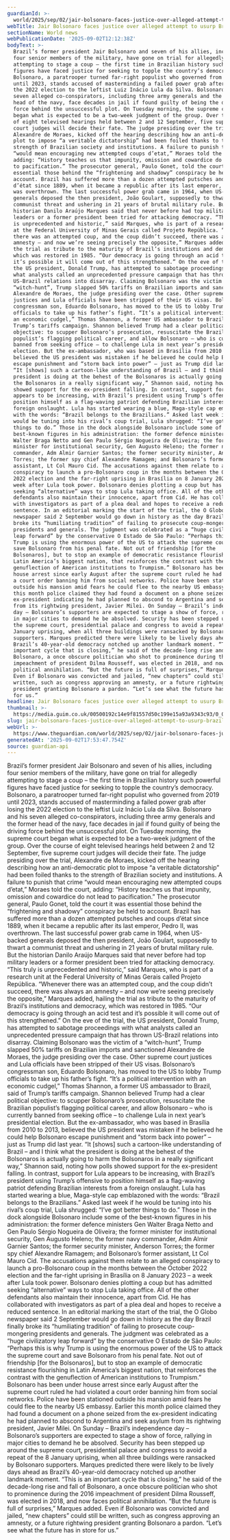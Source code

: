 ```yaml
---
guardianId: >-
  world/2025/sep/02/jair-bolsonaro-faces-justice-over-alleged-attempt-to-usurp-brazilian-democracy
webTitle: Jair Bolsonaro faces justice over alleged attempt to usurp Brazilian democracy
sectionName: World news
webPublicationDate: '2025-09-02T12:12:38Z'
bodyText: >-
  Brazil’s former president Jair Bolsonaro and seven of his allies, including
  four senior members of the military, have gone on trial for allegedly
  attempting to stage a coup – the first time in Brazilian history such powerful
  figures have faced justice for seeking to topple the country’s democracy.
  Bolsonaro, a paratrooper turned far-right populist who governed from 2019
  until 2023, stands accused of masterminding a failed power grab after losing
  the 2022 election to the leftist Luiz Inácio Lula da Silva. Bolsonaro and his
  seven alleged co-conspirators, including three army generals and the former
  head of the navy, face decades in jail if found guilty of being the driving
  force behind the unsuccessful plot. On Tuesday morning, the supreme court
  began what is expected to be a two-week judgment of the group. Over the course
  of eight televised hearings held between 2 and 12 September, five supreme
  court judges will decide their fate. The judge presiding over the trial,
  Alexandre de Moraes, kicked off the hearing describing how an anti-democratic
  plot to impose “a veritable dictatorship” had been foiled thanks to the
  strength of Brazilian society and institutions. A failure to punish that crime
  “would mean encouraging new attempted coups d’etat,” Moraes told the court,
  adding: “History teaches us that impunity, omission and cowardice do not lead
  to pacification.” The prosecutor general, Paulo Gonet, told the court it was
  essential those behind the “frightening and shadowy” conspiracy be held to
  account. Brazil has suffered more than a dozen attempted putsches and coups
  d’état since 1889, when it became a republic after its last emperor, Pedro II,
  was overthrown. The last successful power grab came in 1964, when US-backed
  generals deposed the then president, João Goulart, supposedly to thwart a
  communist threat and ushering in 21 years of brutal military rule. But the
  historian Danilo Araújo Marques said that never before had top military
  leaders or a former president been tried for attacking democracy. “This truly
  is unprecedented and historic,” said Marques, who is part of a research unit
  at the Federal University of Minas Gerais called Projeto República. “Whenever
  there was an attempted coup, and the coup didn’t succeed, there was always an
  amnesty – and now we’re seeing precisely the opposite,” Marques added, hailing
  the trial as tribute to the maturity of Brazil’s institutions and democracy,
  which was restored in 1985. “Our democracy is going through an acid test and
  it’s possible it will come out of this strengthened.” On the eve of the trial,
  the US president, Donald Trump, has attempted to sabotage proceedings with
  what analysts called an unprecedented pressure campaign that has thrown
  US-Brazil relations into disarray. Claiming Bolsonaro was the victim of a
  “witch-hunt”, Trump slapped 50% tariffs on Brazilian imports and sanctioned
  Alexandre de Moraes, the judge presiding over the case. Other supreme court
  justices and Lula officials have been stripped of their US visas. Bolsonaro’s
  congressman son, Eduardo Bolsonaro, has moved to the US to lobby Trump
  officials to take up his father’s fight. “It’s a political intervention with
  an economic cudgel,” Thomas Shannon, a former US ambassador to Brazil, said of
  Trump’s tariffs campaign. Shannon believed Trump had a clear political
  objective: to scupper Bolsonaro’s prosecution, resuscitate the Brazilian
  populist’s flagging political career, and allow Bolsonaro – who is currently
  banned from seeking office – to challenge Lula in next year’s presidential
  election. But the ex-ambassador, who was based in Brasília from 2010 to 2013,
  believed the US president was mistaken if he believed he could help Bolsonaro
  escape punishment and “storm back into power” – just as Trump did last year.
  “It [shows] such a cartoon-like understanding of Brazil – and I think what the
  president is doing at the behest of the Bolsonaros is actually going to harm
  the Bolsonaros in a really significant way,” Shannon said, noting how polls
  showed support for the ex-president falling. In contrast, support for Lula
  appears to be increasing, with Brazil’s president using Trump’s offensive to
  position himself as a flag-waving patriot defending Brazilian interests from a
  foreign onslaught. Lula has started wearing a blue, Maga-style cap emblazoned
  with the words: “Brazil belongs to the Brazilians.” Asked last week if he
  would be tuning into his rival’s coup trial, Lula shrugged: “I’ve got better
  things to do.” Those in the dock alongside Bolsonaro include some of the
  best-known figures in his administration: the former defence ministers Gen
  Walter Braga Netto and Gen Paulo Sérgio Nogueira de Oliveira; the former
  minister for institutional security, Gen Augusto Heleno; the former navy
  commander, Adm Almir Garnier Santos; the former security minister, Anderson
  Torres; the former spy chief Alexandre Ramagem; and Bolsonaro’s former
  assistant, Lt Col Mauro Cid. The accusations against them relate to an alleged
  conspiracy to launch a pro-Bolsonaro coup in the months between the October
  2022 election and the far-right uprising in Brasília on 8 January 2023 – a
  week after Lula took power. Bolsonaro denies plotting a coup but has admitted
  seeking “alternative” ways to stop Lula taking office. All of the other
  defendants also maintain their innocence, apart from Cid. He has collaborated
  with investigators as part of a plea deal and hopes to receive a reduced
  sentence. In an editorial marking the start of the trial, the O Globo
  newspaper said 2 September would go down in history as the day Brazil finally
  broke its “humiliating tradition” of failing to prosecute coup-mongering
  presidents and generals. The judgment was celebrated as a “huge civilizatory
  leap forward” by the conservative O Estado de São Paulo: “Perhaps this is why
  Trump is using the enormous power of the US to attack the supreme court and
  save Bolsonaro from his penal fate. Not out of friendship [for the
  Bolsonaros], but to stop an example of democratic resistance flourishing in
  Latin America’s biggest nation, that reinforces the contrast with the
  genuflection of American institutions to Trumpism.” Bolsonaro has been under
  house arrest since early August after the supreme court ruled he had violated
  a court order banning him from social networks. Police have been stationed
  outside his mansion amid fears he could flee to the nearby US embassy. Earlier
  this month police claimed they had found a document on a phone seized from the
  ex-president indicating he had planned to abscond to Argentina and seek asylum
  from its rightwing president, Javier Milei. On Sunday – Brazil’s independence
  day – Bolsonaro’s supporters are expected to stage a show of force, rallying
  in major cities to demand he be absolved. Security has been stepped up around
  the supreme court, presidential palace and congress to avoid a repeat of the 8
  January uprising, when all three buildings were ransacked by Bolsonaro
  supporters. Marques predicted there were likely to be lively days ahead as
  Brazil’s 40-year-old democracy notched up another landmark moment. “This is an
  important cycle that is closing,” he said of the decade-long rise and fall of
  Bolsonaro, a once obscure politician who shot to prominence during the 2016
  impeachment of president Dilma Rousseff, was elected in 2018, and now faces
  political annihilation. “But the future is full of surprises,” Marques added.
  Even if Bolsonaro was convicted and jailed, “new chapters” could still be
  written, such as congress approving an amnesty, or a future rightwing
  president granting Bolsonaro a pardon. “Let’s see what the future has in store
  for us.”
headline: Jair Bolsonaro faces justice over alleged attempt to usurp Brazilian democracy
thumbnail: >-
  https://media.guim.co.uk/00500192c14e9f81557d50c199e15a93a9343c93/0_0_5417_4333/500.jpg
slug: jair-bolsonaro-faces-justice-over-alleged-attempt-to-usurp-brazilian-democracy
webUrl: >-
  https://www.theguardian.com/world/2025/sep/02/jair-bolsonaro-faces-justice-over-alleged-attempt-to-usurp-brazilian-democracy
generatedAt: '2025-09-02T17:53:47.754Z'
source: guardian-api
---
```

Brazil’s former president Jair Bolsonaro and seven of his allies, including four senior members of the military, have gone on trial for allegedly attempting to stage a coup – the first time in Brazilian history such powerful figures have faced justice for seeking to topple the country’s democracy. Bolsonaro, a paratrooper turned far-right populist who governed from 2019 until 2023, stands accused of masterminding a failed power grab after losing the 2022 election to the leftist Luiz Inácio Lula da Silva. Bolsonaro and his seven alleged co-conspirators, including three army generals and the former head of the navy, face decades in jail if found guilty of being the driving force behind the unsuccessful plot. On Tuesday morning, the supreme court began what is expected to be a two-week judgment of the group. Over the course of eight televised hearings held between 2 and 12 September, five supreme court judges will decide their fate. The judge presiding over the trial, Alexandre de Moraes, kicked off the hearing describing how an anti-democratic plot to impose “a veritable dictatorship” had been foiled thanks to the strength of Brazilian society and institutions. A failure to punish that crime “would mean encouraging new attempted coups d’etat,” Moraes told the court, adding: “History teaches us that impunity, omission and cowardice do not lead to pacification.” The prosecutor general, Paulo Gonet, told the court it was essential those behind the “frightening and shadowy” conspiracy be held to account. Brazil has suffered more than a dozen attempted putsches and coups d’état since 1889, when it became a republic after its last emperor, Pedro II, was overthrown. The last successful power grab came in 1964, when US-backed generals deposed the then president, João Goulart, supposedly to thwart a communist threat and ushering in 21 years of brutal military rule. But the historian Danilo Araújo Marques said that never before had top military leaders or a former president been tried for attacking democracy. “This truly is unprecedented and historic,” said Marques, who is part of a research unit at the Federal University of Minas Gerais called Projeto República. “Whenever there was an attempted coup, and the coup didn’t succeed, there was always an amnesty – and now we’re seeing precisely the opposite,” Marques added, hailing the trial as tribute to the maturity of Brazil’s institutions and democracy, which was restored in 1985. “Our democracy is going through an acid test and it’s possible it will come out of this strengthened.” On the eve of the trial, the US president, Donald Trump, has attempted to sabotage proceedings with what analysts called an unprecedented pressure campaign that has thrown US-Brazil relations into disarray. Claiming Bolsonaro was the victim of a “witch-hunt”, Trump slapped 50% tariffs on Brazilian imports and sanctioned Alexandre de Moraes, the judge presiding over the case. Other supreme court justices and Lula officials have been stripped of their US visas. Bolsonaro’s congressman son, Eduardo Bolsonaro, has moved to the US to lobby Trump officials to take up his father’s fight. “It’s a political intervention with an economic cudgel,” Thomas Shannon, a former US ambassador to Brazil, said of Trump’s tariffs campaign. Shannon believed Trump had a clear political objective: to scupper Bolsonaro’s prosecution, resuscitate the Brazilian populist’s flagging political career, and allow Bolsonaro – who is currently banned from seeking office – to challenge Lula in next year’s presidential election. But the ex-ambassador, who was based in Brasília from 2010 to 2013, believed the US president was mistaken if he believed he could help Bolsonaro escape punishment and “storm back into power” – just as Trump did last year. “It [shows] such a cartoon-like understanding of Brazil – and I think what the president is doing at the behest of the Bolsonaros is actually going to harm the Bolsonaros in a really significant way,” Shannon said, noting how polls showed support for the ex-president falling. In contrast, support for Lula appears to be increasing, with Brazil’s president using Trump’s offensive to position himself as a flag-waving patriot defending Brazilian interests from a foreign onslaught. Lula has started wearing a blue, Maga-style cap emblazoned with the words: “Brazil belongs to the Brazilians.” Asked last week if he would be tuning into his rival’s coup trial, Lula shrugged: “I’ve got better things to do.” Those in the dock alongside Bolsonaro include some of the best-known figures in his administration: the former defence ministers Gen Walter Braga Netto and Gen Paulo Sérgio Nogueira de Oliveira; the former minister for institutional security, Gen Augusto Heleno; the former navy commander, Adm Almir Garnier Santos; the former security minister, Anderson Torres; the former spy chief Alexandre Ramagem; and Bolsonaro’s former assistant, Lt Col Mauro Cid. The accusations against them relate to an alleged conspiracy to launch a pro-Bolsonaro coup in the months between the October 2022 election and the far-right uprising in Brasília on 8 January 2023 – a week after Lula took power. Bolsonaro denies plotting a coup but has admitted seeking “alternative” ways to stop Lula taking office. All of the other defendants also maintain their innocence, apart from Cid. He has collaborated with investigators as part of a plea deal and hopes to receive a reduced sentence. In an editorial marking the start of the trial, the O Globo newspaper said 2 September would go down in history as the day Brazil finally broke its “humiliating tradition” of failing to prosecute coup-mongering presidents and generals. The judgment was celebrated as a “huge civilizatory leap forward” by the conservative O Estado de São Paulo: “Perhaps this is why Trump is using the enormous power of the US to attack the supreme court and save Bolsonaro from his penal fate. Not out of friendship [for the Bolsonaros], but to stop an example of democratic resistance flourishing in Latin America’s biggest nation, that reinforces the contrast with the genuflection of American institutions to Trumpism.” Bolsonaro has been under house arrest since early August after the supreme court ruled he had violated a court order banning him from social networks. Police have been stationed outside his mansion amid fears he could flee to the nearby US embassy. Earlier this month police claimed they had found a document on a phone seized from the ex-president indicating he had planned to abscond to Argentina and seek asylum from its rightwing president, Javier Milei. On Sunday – Brazil’s independence day – Bolsonaro’s supporters are expected to stage a show of force, rallying in major cities to demand he be absolved. Security has been stepped up around the supreme court, presidential palace and congress to avoid a repeat of the 8 January uprising, when all three buildings were ransacked by Bolsonaro supporters. Marques predicted there were likely to be lively days ahead as Brazil’s 40-year-old democracy notched up another landmark moment. “This is an important cycle that is closing,” he said of the decade-long rise and fall of Bolsonaro, a once obscure politician who shot to prominence during the 2016 impeachment of president Dilma Rousseff, was elected in 2018, and now faces political annihilation. “But the future is full of surprises,” Marques added. Even if Bolsonaro was convicted and jailed, “new chapters” could still be written, such as congress approving an amnesty, or a future rightwing president granting Bolsonaro a pardon. “Let’s see what the future has in store for us.”
